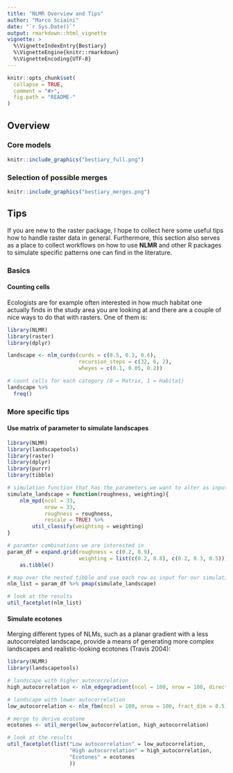 ```yaml
---
title: "NLMR Overview and Tips"
author: "Marco Sciaini"
date: "`r Sys.Date()`"
output: rmarkdown::html_vignette
vignette: >
  %\VignetteIndexEntry{Bestiary}
  %\VignetteEngine{knitr::rmarkdown}
  %\VignetteEncoding{UTF-8}
---
```



```r
knitr::opts_chunk$set(
  collapse = TRUE,
  comment = "#>",
  fig.path = "README-"
)
```

## Overview

### Core models
```r
knitr::include_graphics("bestiary_full.png")
```

### Selection of possible merges
```r
knitr::include_graphics("bestiary_merges.png")
```

## Tips

If you are new to the raster package, I hope to collect here some useful tips
how to handle raster data in general. Furthermore, this section also serves
as a place to collect workflows on how to use **NLMR** and other R packages to
simulate specific patterns one can find in the literature.

### Basics

#### Counting cells

Ecologists are for example often interested in how much habitat one actually finds
in the study area you are looking at and there are a couple of nice ways to do
that with rasters. One of them is:

```r
library(NLMR)
library(raster)
library(dplyr)

landscape <- nlm_curds(curds = c(0.5, 0.3, 0.6),
                       recursion_steps = c(32, 6, 2),
                       wheyes = c(0.1, 0.05, 0.2))

# count cells for each category (0 = Matrix, 1 = Habitat)
landscape %>% 
  freq()
```

### More specific tips

#### Use matrix of parameter to simulate landscapes

```r
library(NLMR)
library(landscapetools)
library(raster)
library(dplyr)
library(purrr)
library(tibble)

# simulation function that has the parameters we want to alter as input
simulate_landscape = function(roughness, weighting){
    nlm_mpd(ncol = 33,
            nrow = 33,
            roughness = roughness,
            rescale = TRUE) %>%
        util_classify(weighting = weighting)
}

# paramter combinations we are interested in
param_df = expand.grid(roughness = c(0.2, 0.9),
                       weighting = list(c(0.2, 0.8), c(0.2, 0.3, 0.5))) %>%
    as.tibble()

# map over the nested tibble and use each row as input for our simulation function
nlm_list = param_df %>% pmap(simulate_landscape)

# look at the results
util_facetplot(nlm_list)
```


#### Simulate ecotones

Merging different types of NLMs, such as a planar gradient with a less autocorrelated landscape, provide a means of generating more complex landscapes and realistic-looking ecotones (Travis 2004):

```r
library(NLMR)
library(landscapetools)

# landscape with higher autocorrelation 
high_autocorrelation <- nlm_edgegradient(ncol = 100, nrow = 100, direction = 80)

# landscape with lower autocorrelation 
low_autocorrelation <- nlm_fbm(ncol = 100, nrow = 100, fract_dim = 0.5)

# merge to derive ecotone
ecotones <- util_merge(low_autocorrelation, high_autocorrelation)

# look at the results
util_facetplot(list("Low autocorrelation" = low_autocorrelation,
                    "High autocorrelation" = high_autocorrelation,
                    "Ecotones" = ecotones
                    ))
```

